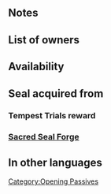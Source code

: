 {{SkillPage Tabs}}{{Passive
|type=C
|exclusive=0
|1name=Def Opening 1
|1tagid=SID_守備の開放1
|1promotionRarity=4
|1promotionTier=1
|1effect=At start of turn, grants Def+2 to ally with the highest Def for 1 turn. (Excludes unit.)
|1required=-
|1cost=60
|2name=Def Opening 2
|2tagid=SID_守備の開放2
|2promotionRarity=5
|2promotionTier=1
|2effect=At start of turn, grants Def+4 to ally with the highest Def for 1 turn. (Excludes unit.)
|2cost=120
|3name=Def Opening 3
|3tagid=SID_守備の開放3
|3effect=At start of turn, grants Def+6 to ally with the highest Def for 1 turn. (Excludes unit.)
|3cost=240
|canUseMove={{MoveList|all}}
|canUseWeapon={{WeaponList|all}}
|properties=random_owner
}}
==Notes==
{{Bonuses}}
{{SelectStat|Def}}
==List of owners==
{{Skill Hero List}}
==Availability==
{{PassiveFocusList}}
{{PassiveDistributionList}}
{{PassiveCombatManualList}}
==Seal acquired from==
===Tempest Trials reward===
{{Tempest Trials seal reward}}
===[[Sacred Seal Forge]]===
{{SealCosts
|seals=Def Opening 1;Def Opening 2;Def Opening 3
|badgeColor=Verdant
|costs1=20;100;20
|costs2=60;200;50
|costs3=400;1000;100
}}
==In other languages==
{{OtherLanguages
|japanese=守備の開放
|german=Ver.-Öffnung
|spanishEU=Brecha Def
|spanishLA=Brecha Def.
|french=Ouverture Déf
|italian=Occasione Dif
|chineseTW=防守開放
|portuguese=Brecha Def.
}}
{{Seals Navbox}}
{{Passives Navbox|C}}
[[Category:Opening Passives]]